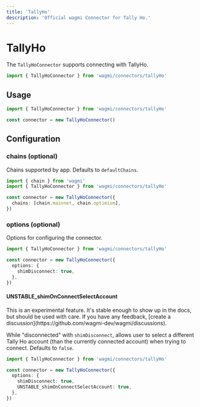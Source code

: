 ```yaml
---
title: 'TallyHo'
description: 'Official wagmi Connector for Tally Ho.'
---
```



# TallyHo

The `TallyHoConnector` supports connecting with TallyHo.

```ts
import { TallyHoConnector } from 'wagmi/connectors/tallyHo'
```

## Usage

```ts
import { TallyHoConnector } from 'wagmi/connectors/tallyHo'

const connector = new TallyHoConnector()
```

## Configuration

### chains (optional)

Chains supported by app. Defaults to `defaultChains`.

```ts {5}
import { chain } from 'wagmi'
import { TallyHoConnector } from 'wagmi/connectors/tallyHo'

const connector = new TallyHoConnector({
  chains: [chain.mainnet, chain.optimism],
})
```

### options (optional)

Options for configuring the connector.

```ts {4-6}
import { TallyHoConnector } from 'wagmi/connectors/tallyHo'

const connector = new TallyHoConnector({
  options: {
    shimDisconnect: true,
  },
})
```

#### UNSTABLE_shimOnConnectSelectAccount

<Callout emoji="🚧">
  This is an experimental feature. It's stable enough to show up in the docs,
  but should be used with care. If you have any feedback, [create a
  discussion](https://github.com/wagmi-dev/wagmi/discussions).
</Callout>

While "disconnected" with `shimDisconnect`, allows user to select a different Tally Ho account (than the currently connected account) when trying to connect. Defaults to `false`.

```ts {6}
import { TallyHoConnector } from 'wagmi/connectors/tallyHo'

const connector = new TallyHoConnector({
  options: {
    shimDisconnect: true,
    UNSTABLE_shimOnConnectSelectAccount: true,
  },
})
```
